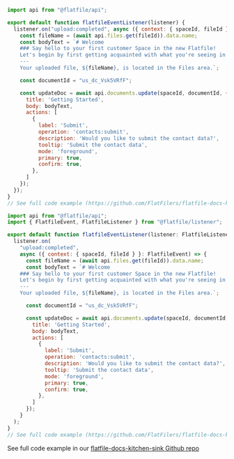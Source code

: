 <CodeGroup>

```js listener.js
import api from "@flatfile/api";

export default function flatfileEventListener(listener) {
  listener.on("upload:completed", async ({ context: { spaceId, fileId } }) => {
    const fileName = (await api.files.get(fileId)).data.name;
    const bodyText = `# Welcome
    ### Say hello to your first customer Space in the new Flatfile!
    Let's begin by first getting acquainted with what you're seeing in your Space initially.
    ---
    Your uploaded file, ${fileName}, is located in the Files area.`;

    const documentId = "us_dc_Vsk5VRfF";

    const updateDoc = await api.documents.update(spaceId, documentId, {
      title: 'Getting Started',
      body: bodyText,
      actions: [
        {
          label: 'Submit',
          operation: 'contacts:submit',
          description: 'Would you like to submit the contact data?',
          tooltip: 'Submit the contact data',
          mode: 'foreground',
          primary: true,
          confirm: true,
        },
      ]
    });
  });
}
// See full code example (https://github.com/FlatFilers/flatfile-docs-kitchen-sink/blob/main/javascript/documents/index.js)
```

```js listener.ts
import api from "@flatfile/api";
import { FlatfileEvent, FlatfileListener } from "@flatfile/listener";

export default function flatfileEventListener(listener: FlatfileListener) {
  listener.on(
    "upload:completed",
    async ({ context: { spaceId, fileId } }: FlatfileEvent) => {
      const fileName = (await api.files.get(fileId)).data.name;
      const bodyText = `# Welcome
    ### Say hello to your first customer Space in the new Flatfile!
    Let's begin by first getting acquainted with what you're seeing in your Space initially.
    ---
    Your uploaded file, ${fileName}, is located in the Files area.`;

      const documentId = "us_dc_Vsk5VRfF";

      const updateDoc = await api.documents.update(spaceId, documentId, {
        title: 'Getting Started',
        body: bodyText,
        actions: [
          {
            label: 'Submit',
            operation: 'contacts:submit',
            description: 'Would you like to submit the contact data?',
            tooltip: 'Submit the contact data',
            mode: 'foreground',
            primary: true,
            confirm: true,
          },
        ]
      });
    }
  );
}
// See full code example (https://github.com/FlatFilers/flatfile-docs-kitchen-sink/blob/main/documents/index.ts)
```

</CodeGroup>

See full code example in our [flatfile-docs-kitchen-sink Github repo](https://github.com/FlatFilers/flatfile-docs-kitchen-sink/blob/main)
